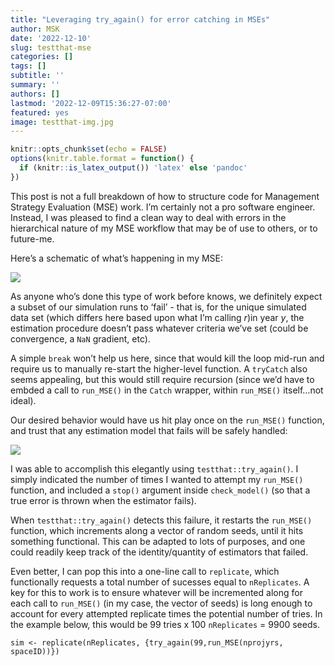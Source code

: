 ```yaml
---
title: "Leveraging try_again() for error catching in MSEs"
author: MSK
date: '2022-12-10'
slug: testthat-mse
categories: []
tags: []
subtitle: ''
summary: ''
authors: []
lastmod: '2022-12-09T15:36:27-07:00'
featured: yes
image: testthat-img.jpg
---
```


```r
knitr::opts_chunk$set(echo = FALSE)
options(knitr.table.format = function() {
  if (knitr::is_latex_output()) 'latex' else 'pandoc'
})
```

This post is not a full breakdown of how to structure code for Management Strategy Evaluation (MSE) work. I'm certainly not a pro software engineer. Instead, I was pleased to find a clean way to deal with errors in the hierarchical nature of my MSE workflow that may be of use to others, or to future-me.

Here's a schematic of what's happening in my MSE: 

![](mse_schematic.jpg){fig-align="center"}

As anyone who's done this type of work before knows, we definitely expect a subset of our simulation runs to 'fail' - that is, for the unique simulated data set (which differs here based upon what I'm calling $r$)in year $y$, the estimation procedure doesn't pass whatever criteria we've set (could be convergence, a `NaN` gradient, etc).

A simple `break` won't help us here, since that would kill the loop mid-run and require us to manually re-start the higher-level function. A `tryCatch` also seems appealing, but this would still require recursion (since we'd have to embded a call to `run_MSE()` in the `Catch` wrapper, within `run_MSE()` itself...not ideal).

Our desired behavior would have us hit play once on the `run_MSE()` function, and trust that any estimation model that fails will be safely handled:

![](mse_schematic2.jpg){fig-align="center"}

I was able to accomplish this elegantly using `testthat::try_again()`. I simply indicated the number of times I wanted to attempt my `run_MSE()` function, and included a `stop()` argument inside `check_model()` (so that a true error is thrown when the estimator fails).

When `testthat::try_again()` detects this failure, it restarts the `run_MSE()` function, which increments along a vector of random seeds, until it hits something functional. This can be adapted to lots of purposes, and one could readily keep track of the identity/quantity of estimators that failed.

Even better, I can pop this into a one-line call to `replicate`, which functionally requests a total number of sucesses equal to `nReplicates`. A key for this to work is to ensure whatever will be incremented along for each call to `run_MSE()` (in my case, the vector of seeds) is long enough to account for every attempted replicate times the potential number of tries. In the example below, this would be 99 tries x 100 `nReplicates` = 9900 seeds.

`sim <- replicate(nReplicates, {try_again(99,run_MSE(nprojyrs, spaceID))})`

